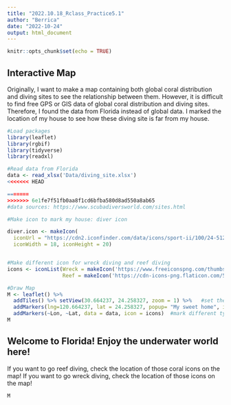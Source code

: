 ```yaml
---
title: "2022.10.18_Rclass_Practice5.1"
author: "Berrica"
date: "2022-10-24"
output: html_document
---
```


```r
knitr::opts_chunk$set(echo = TRUE)
```

## Interactive Map
Originally, I want to make a map containing both global coral distribution and diving sites to see the relationship between them.
However, it is difficult to find free GPS or GIS data of global coral distribution and diving sites.
Therefore, I found the data from Florida instead of global data.
I marked the location of my house to see how these diving site is far from my house.
```r
#Load packages
library(leaflet)
library(rgbif)
library(tidyverse)
library(readxl)

#Read data from Florida
data <- read_xlsx('Data/diving_site.xlsx')
<<<<<<< HEAD

=======
>>>>>>> 6e1fe7f51fb0aa8f1cd6bfba580d8ad550a8ab65
#data sources: https://www.scubadiversworld.com/sites.html

#Make icon to mark my house: diver icon

diver.icon <- makeIcon(
  iconUrl = "https://cdn2.iconfinder.com/data/icons/sport-ii/100/24-512.png",
  iconWidth = 18, iconHeight = 20)


#Make different icon for wreck diving and reef diving
icons <- iconList(Wreck = makeIcon('https://www.freeiconspng.com/thumbs/shipping-icon/-nautical-raw-ship-shipping-simple-yacht-icon--icon-search-engine-3.png', iconWidth = 18, iconHeight =15),
                  Reef = makeIcon('https://cdn-icons-png.flaticon.com/512/202/202206.png', iconWidth = 18, iconHeight =18)) #iconList can be used to designed different size of icon

#Draw Map
M <- leaflet() %>% 
  addTiles() %>% setView(30.664237, 24.258327, zoom = 1) %>%   #set the beginning map center 
  addMarkers(lng=120.664237, lat = 24.258327, popup= "My sweet home", icon =  diver.icon) %>%  #mark my house with diver icon
  addMarkers(~Lon, ~Lat, data = data, icon = icons)  #mark different types of diving with corresponding icons
M

```

## Welcome to Florida! Enjoy the underwater world here!

If you want to go reef diving, check the location of those coral icons on the map!
If you want to go wreck diving, check the location of those icons on the map!

```r
M
```


